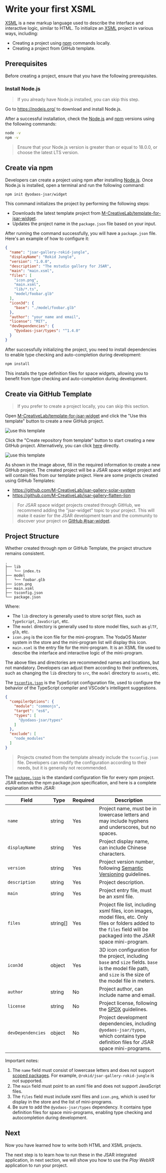 # Write your first XSML

[XSML][] is a new markup language used to describe the interface and interactive logic, similar to HTML. To initialize an [XSML][] project in various ways, including:

- Creating a project using [npm][] commands locally.
- Creating a project from GitHub template.

## Prerequisites

Before creating a project, ensure that you have the following prerequisites.

### Install Node.js

> If you already have Node.js installed, you can skip this step.

Go to https://nodejs.org/ to download and install Node.js.

After a successful installation, check the [Node.js][] and [npm][] versions using the following commands:

```bash
node -v
npm -v
```

> Ensure that your Node.js version is greater than or equal to 18.0.0, or choose the latest LTS version.

## Create via npm

Developers can create a project using npm after installing [Node.js](https://nodejs.org/en/). Once Node.js is installed, open a terminal and run the following command:

```bash
npm init @yodaos-jsar/widget
```

This command initializes the project by performing the following steps:

- Downloads the latest template project from [M-CreativeLab/template-for-jsar-widget](https://github.com/M-CreativeLab/template-for-jsar-widget).
- Updates the project name in the `package.json` file based on your input.

After running the command successfully, you will have a `package.json` file. Here's an example of how to configure it:

```json title="package.json"
{
  "name": "jsar-gallery-rokid-jungle",
  "displayName": "Rokid Jungle",
  "version": "1.0.0",
  "description": "The mstudio gallery for JSAR",
  "main": "main.xsml",
  "files": [
    "icon.png",
    "main.xsml",
    "lib/*.ts",
    "model/foobar.glb"
  ],
  "icon3d": {
    "base": "./model/foobar.glb"
  },
  "author": "your name and email",
  "license": "MIT",
  "devDependencies": {
    "@yodaos-jsar/types": "^1.4.0"
  }
}
```

After successfully initializing the project, you need to install dependencies to enable type checking and auto-completion during development:

```bash
npm install
```

This installs the type definition files for space widgets, allowing you to benefit from type checking and auto-completion during development.

## Create via GitHub Template

> If you prefer to create a project locally, you can skip this section.

Open [M-CreativeLab/template-for-jsar-widget](https://github.com/M-CreativeLab/template-for-jsar-widget) and click the "Use this template" button to create a new GitHub project.

![use this template](./howto-use-github-template-01.png)

Click the "Create repository from template" button to start creating a new GitHub project. Alternatively, you can click [here](https://github.com/new?template_name=template-for-jsar-widget&template_owner=M-CreativeLab) directly.

![use this template](./howto-use-github-template-02.png)

As shown in the image above, fill in the required information to create a new GitHub project. The created project will be a JSAR space widget project and will contain files from our template project. Here are some projects created using GitHub Templates:

- https://github.com/M-CreativeLab/jsar-gallery-solar-system
- https://github.com/M-CreativeLab/jsar-gallery-flatten-lion

> For JSAR space widget projects created through GitHub, we recommend adding the "jsar-widget" topic to your project. This will make it easier for the JSAR development team and the community to discover your project on [GitHub #jsar-widget](https://github.com/topics/jsar-widget).

## Project Structure

Whether created through npm or GitHub Template, the project structure remains consistent.

```
.
├── lib
│   └── index.ts
├── model
│   └── foobar.glb
├── icon.png
├── main.xsml
├── tsconfig.json
└── package.json
```

Where:

- The `lib` directory is generally used to store script files, such as `TypeScript`, `JavaScript`, etc.
- The `model` directory is generally used to store model files, such as `glTF`, `glb`, etc.
- `icon.png` is the icon file for the mini-program. The YodaOS Master system in the store and the mini-program list will display this icon.
- `main.xsml` is the entry file for the mini-program. It is an XSML file used to describe the interface and interactive logic of the mini-program.

The above files and directories are recommended names and locations, but not mandatory. Developers can adjust them according to their preferences, such as changing the `lib` directory to `src`, the `model` directory to `assets`, etc.

The [`tsconfig.json`](https://www.typescriptlang.org/docs/handbook/tsconfig-json.html) is the TypeScript configuration file, used to configure the behavior of the TypeScript compiler and VSCode's intelligent suggestions.

```json title="tsconfig.json"
{
  "compilerOptions": {
    "module": "commonjs",
    "target": "es6",
    "types": [
      "@yodaos-jsar/types"
    ]
  },
  "exclude": [
    "node_modules"
  ]
}
```

> Projects created from the template already include the `tsconfig.json` file. Developers can modify the configuration according to their needs, but it is generally not recommended.

The [`package.json`](https://docs.npmjs.com/cli/v10/configuring-npm/package-json) is the standard configuration file for every npm project. JSAR extends the npm package.json specification, and here is a complete explanation within JSAR:

| Field | Type | Required | Description |
| --- | --- | --- | --- |
| `name` | string | Yes | Project name, must be in lowercase letters and may include hyphens and underscores, but no spaces. |
| `displayName` | string | Yes | Project display name, can include Chinese characters. |
| `version` | string | Yes | Project version number, following [Semantic Versioning](https://semver.org/) guidelines. |
| `description` | string | Yes | Project description. |
| `main` | string | Yes | Project entry file, must be an xsml file. |
| `files` | string[] | Yes | Project file list, including xsml files, icon images, model files, etc. Only files or folders added to the `files` field will be packaged into the JSAR space mini-program. |
| `icon3d` | object | Yes | 3D icon configuration for the project, including `base` and `size` fields. `base` is the model file path, and `size` is the size of the model file in meters. |
| `author` | string | No | Project author, can include name and email. |
| `license` | string | No | Project license, following the [SPDX](https://spdx.org/licenses/) guidelines. |
| `devDependencies` | object | No | Project development dependencies, including `@yodaos-jsar/types`, which contains type definition files for JSAR space mini-programs. |

Important notes:

1. The `name` field must consist of lowercase letters and does not support [scoped packages](https://docs.npmjs.com/cli/v10/using-npm/scope). For example, `@rokid/jsar-gallery-rokid-jungle` is not supported.
2. The `main` field must point to an xsml file and does not support JavaScript files.
3. The `files` field must include xsml files and `icon.png`, which is used for display in the store and the list of mini-programs.
4. Be sure to add the `@yodaos-jsar/types` dependency. It contains type definition files for space mini-programs, enabling type checking and autocompletion during development.

## Next

Now you have learned how to write both HTML and XSML projects.

The next step is to learn how to run these in the JSAR integrated application, in next section, we will show you how to use the _Play WebXR_ application to run your project.

[Node.js]: https://nodejs.org/
[npm]: https://www.npmjs.com/
[XSML]: https://jsar.netlify.app/en-us/manual/0.2.1/basic-concepts/intro-xsml
